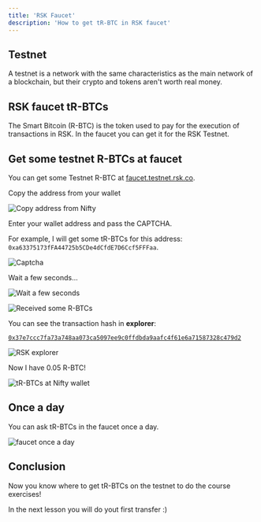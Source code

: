 ---
title: 'RSK Faucet'
description: 'How to get tR-BTC in RSK faucet'
---

## Testnet

A testnet is a network with the same characteristics as the main network of a blockchain,
but their crypto and tokens aren't worth real money.

## RSK faucet tR-BTCs

The Smart Bitcoin (R-BTC) is the token used to pay for the execution of transactions in RSK.
In the faucet you can get it for the RSK Testnet.

## Get some testnet R-BTCs at faucet

You can get some Testnet R-BTC at
[faucet.testnet.rsk.co](https://faucet.testnet.rsk.co/).

Copy the address from your wallet

![Copy address from Nifty](/img/courses/dev/01/rsk-faucet/image-01.png)

Enter your wallet address and pass the CAPTCHA.

For example, I will get some tR-BTCs for this address:
`0xa63375173fFA44725b5CDe4dCfdE7D6Ccf5FFFaa`.

![Captcha](/img/courses/dev/01/rsk-faucet/image-02.png)

Wait a few seconds...

![Wait a few seconds](/img/courses/dev/01/rsk-faucet/image-03.png)

![Received some R-BTCs](/img/courses/dev/01/rsk-faucet/image-04.png)

You can see the transaction hash in **explorer**:

[`0x37e7ccc7fa73a748aa073ca5097ee9c0ffdbda9aafc4f61e6a71587328c479d2`](https://explorer.testnet.rsk.co/tx/0x37e7ccc7fa73a748aa073ca5097ee9c0ffdbda9aafc4f61e6a71587328c479d2)

![RSK explorer](/img/courses/dev/01/rsk-faucet/image-05.png)

Now I have 0.05 R-BTC!

![tR-BTCs at Nifty wallet](/img/courses/dev/01/rsk-faucet/image-06.png)

## Once a day

You can ask tR-BTCs in the faucet once a day.

![faucet once a day](/img/courses/dev/01/rsk-faucet/image-07.png)

## Conclusion

Now you know where to get tR-BTCs on the testnet to do the course exercises!

In the next lesson you will do yout first transfer :)
